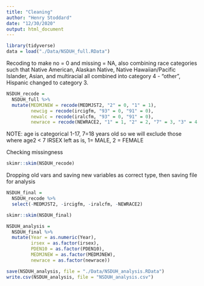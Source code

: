 ```yaml
---
title: "Cleaning"
author: "Henry Stoddard"
date: "12/30/2020"
output: html_document
---
```


```r
library(tidyverse)
data = load("./Data/NSDUH_full.RData")
```

Recoding to make no = 0 and missing = NA, also combining race categories such that Native American, Alaskan Native, Native Hawaiian/Pacific Islander, Asian, and multiracial all combined into category 4 - "other", Hispanic changed to category 3.
```r
NSDUH_recode =
  NSDUH_full %>% 
  mutate(MEDMJNEW = recode(MEDMJST2, "2" = 0, "1" = 1),
         newcig = recode(ircigfm, "93" = 0, "91" = 0),
         newalc = recode(iralcfm, "93" = 0, "91" = 0),
         newrace = recode(NEWRACE2, "1" = 1, "2" = 2, "7" = 3, "3" = 4, "4" = 4, "5" = 4, "6" = 4))
```

NOTE: age is categorical 1-17, 7=18 years old so we will exclude those where age2 < 7
IRSEX left as is, 1= MALE, 2 = FEMALE


Checking missingness
```r
skimr::skim(NSDUH_recode)
```

Dropping old vars and saving new variables as correct type, then saving file for analysis
```r
NSDUH_final = 
  NSDUH_recode %>% 
  select(-MEDMJST2, -ircigfm, -iralcfm, -NEWRACE2)

skimr::skim(NSDUH_final)

NSDUH_analysis = 
  NSDUH_final %>% 
  mutate(Year = as.numeric(Year),
         irsex = as.factor(irsex),
         PDEN10 = as.factor(PDEN10),
         MEDMJNEW = as.factor(MEDMJNEW),
         newrace = as.factor(newrace))

save(NSDUH_analysis, file = "./Data/NSDUH_analysis.RData")
write.csv(NSDUH_analysis, file = "NSDUH_analysis.csv")
```

